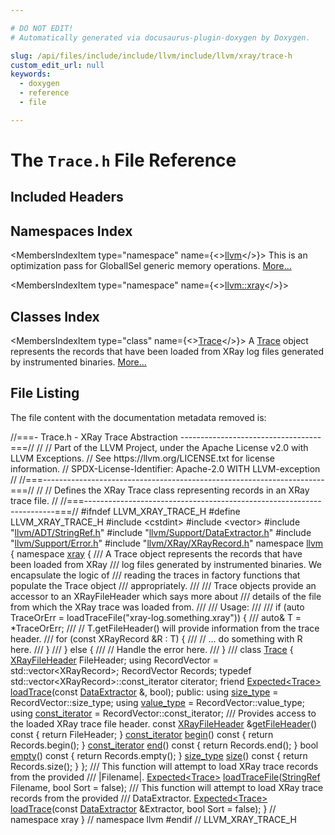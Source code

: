 ```yaml
---

# DO NOT EDIT!
# Automatically generated via docusaurus-plugin-doxygen by Doxygen.

slug: /api/files/include/include/llvm/include/llvm/xray/trace-h
custom_edit_url: null
keywords:
  - doxygen
  - reference
  - file

---
```





# The `Trace.h` File Reference

<DoxygenPage pluginConfig={pluginConfig}>



## Included Headers

<IncludesList>
<IncludesListItem
  filePath="cstdint"
  permalink=""
  isLocal="false" />
<IncludesListItem
  filePath="vector"
  permalink=""
  isLocal="false" />
<IncludesListItem
  filePath="llvm/ADT/StringRef.h"
  permalink="/docs/api/files/include/include/llvm/include/llvm/adt/stringref-h"
  isLocal="true" />
<IncludesListItem
  filePath="llvm/Support/DataExtractor.h"
  permalink="/docs/api/files/include/include/llvm/include/llvm/support/dataextractor-h"
  isLocal="true" />
<IncludesListItem
  filePath="llvm/Support/Error.h"
  permalink="/docs/api/files/include/include/llvm/include/llvm/support/error-h"
  isLocal="true" />
<IncludesListItem
  filePath="llvm/XRay/XRayRecord.h"
  permalink="/docs/api/files/include/include/llvm/include/llvm/xray/xrayrecord-h"
  isLocal="true" />
</IncludesList>

## Namespaces Index

<MembersIndex>

<MembersIndexItem
  type="namespace"
  name={<><a href="/docs/api/namespaces/llvm">llvm</a></>}>
This is an optimization pass for GlobalISel generic memory operations. <a href="/docs/api/namespaces/llvm/#details">More...</a>
</MembersIndexItem>

<MembersIndexItem
  type="namespace"
  name={<><a href="/docs/api/namespaces/llvm/xray">llvm::xray</a></>}>
</MembersIndexItem>

</MembersIndex>

## Classes Index

<MembersIndex>

<MembersIndexItem
  type="class"
  name={<><a href="/docs/api/classes/llvm/xray/trace">Trace</a></>}>
A <a href="/docs/api/classes/llvm/xray/trace">Trace</a> object represents the records that have been loaded from XRay log files generated by instrumented binaries. <a href="/docs/api/classes/llvm/xray/trace/#details">More...</a>
</MembersIndexItem>

</MembersIndex>


## File Listing

The file content with the documentation metadata removed is:

<ProgramListing>

<Link id="l00001" /><CodeLine lineNumber="1"><span class="doxyHighlightComment">//===- Trace.h - XRay Trace Abstraction -----------------------------------===//</span></CodeLine>
<Link id="l00002" /><CodeLine lineNumber="2"><span class="doxyHighlightComment">//</span></CodeLine>
<Link id="l00003" /><CodeLine lineNumber="3"><span class="doxyHighlightComment">// Part of the LLVM Project, under the Apache License v2.0 with LLVM Exceptions.</span></CodeLine>
<Link id="l00004" /><CodeLine lineNumber="4"><span class="doxyHighlightComment">// See https://llvm.org/LICENSE.txt for license information.</span></CodeLine>
<Link id="l00005" /><CodeLine lineNumber="5"><span class="doxyHighlightComment">// SPDX-License-Identifier: Apache-2.0 WITH LLVM-exception</span></CodeLine>
<Link id="l00006" /><CodeLine lineNumber="6"><span class="doxyHighlightComment">//</span></CodeLine>
<Link id="l00007" /><CodeLine lineNumber="7"><span class="doxyHighlightComment">//===----------------------------------------------------------------------===//</span></CodeLine>
<Link id="l00008" /><CodeLine lineNumber="8"><span class="doxyHighlightComment">//</span></CodeLine>
<Link id="l00009" /><CodeLine lineNumber="9"><span class="doxyHighlightComment">// Defines the XRay Trace class representing records in an XRay trace file.</span></CodeLine>
<Link id="l00010" /><CodeLine lineNumber="10"><span class="doxyHighlightComment">//</span></CodeLine>
<Link id="l00011" /><CodeLine lineNumber="11"><span class="doxyHighlightComment">//===----------------------------------------------------------------------===//</span></CodeLine>
<Link id="l00012" /><CodeLine lineNumber="12"><span class="doxyHighlightPreprocessor">#ifndef LLVM&#95;XRAY&#95;TRACE&#95;H</span></CodeLine>
<Link id="l00013" /><CodeLine lineNumber="13"><span class="doxyHighlightPreprocessor">#define LLVM&#95;XRAY&#95;TRACE&#95;H</span></CodeLine>
<Link id="l00014" /><CodeLine lineNumber="14"></CodeLine>
<Link id="l00015" /><CodeLine lineNumber="15"><span class="doxyHighlightPreprocessor">#include &lt;cstdint&gt;</span></CodeLine>
<Link id="l00016" /><CodeLine lineNumber="16"><span class="doxyHighlightPreprocessor">#include &lt;vector&gt;</span></CodeLine>
<Link id="l00017" /><CodeLine lineNumber="17"></CodeLine>
<Link id="l00018" /><CodeLine lineNumber="18"><span class="doxyHighlightPreprocessor">#include &quot;<a href="/docs/api/files/include/include/llvm/include/llvm/adt/stringref-h">llvm/ADT/StringRef.h</a>&quot;</span></CodeLine>
<Link id="l00019" /><CodeLine lineNumber="19"><span class="doxyHighlightPreprocessor">#include &quot;<a href="/docs/api/files/include/include/llvm/include/llvm/support/dataextractor-h">llvm/Support/DataExtractor.h</a>&quot;</span></CodeLine>
<Link id="l00020" /><CodeLine lineNumber="20"><span class="doxyHighlightPreprocessor">#include &quot;<a href="/docs/api/files/include/include/llvm/include/llvm/support/error-h">llvm/Support/Error.h</a>&quot;</span></CodeLine>
<Link id="l00021" /><CodeLine lineNumber="21"><span class="doxyHighlightPreprocessor">#include &quot;<a href="/docs/api/files/include/include/llvm/include/llvm/xray/xrayrecord-h">llvm/XRay/XRayRecord.h</a>&quot;</span></CodeLine>
<Link id="l00022" /><CodeLine lineNumber="22"></CodeLine>
<Link id="l00023" /><CodeLine lineNumber="23"><span class="doxyHighlightKeyword">namespace </span><span class="doxyHighlight"><a href="/docs/api/namespaces/llvm">llvm</a> &#123;</span></CodeLine>
<Link id="l00024" /><CodeLine lineNumber="24"><span class="doxyHighlightKeyword">namespace </span><span class="doxyHighlight"><a href="/docs/api/namespaces/llvm/xray">xray</a> &#123;</span></CodeLine>
<Link id="l00025" /><CodeLine lineNumber="25"></CodeLine>
<Link id="l00026" /><CodeLine lineNumber="26"><span class="doxyHighlightComment">/// A Trace object represents the records that have been loaded from XRay</span></CodeLine>
<Link id="l00027" /><CodeLine lineNumber="27"><span class="doxyHighlightComment">/// log files generated by instrumented binaries. We encapsulate the logic of</span></CodeLine>
<Link id="l00028" /><CodeLine lineNumber="28"><span class="doxyHighlightComment">/// reading the traces in factory functions that populate the Trace object</span></CodeLine>
<Link id="l00029" /><CodeLine lineNumber="29"><span class="doxyHighlightComment">/// appropriately.</span></CodeLine>
<Link id="l00030" /><CodeLine lineNumber="30"><span class="doxyHighlightComment">///</span></CodeLine>
<Link id="l00031" /><CodeLine lineNumber="31"><span class="doxyHighlightComment">/// Trace objects provide an accessor to an XRayFileHeader which says more about</span></CodeLine>
<Link id="l00032" /><CodeLine lineNumber="32"><span class="doxyHighlightComment">/// details of the file from which the XRay trace was loaded from.</span></CodeLine>
<Link id="l00033" /><CodeLine lineNumber="33"><span class="doxyHighlightComment">///</span></CodeLine>
<Link id="l00034" /><CodeLine lineNumber="34"><span class="doxyHighlightComment">/// Usage:</span></CodeLine>
<Link id="l00035" /><CodeLine lineNumber="35"><span class="doxyHighlightComment">///</span></CodeLine>
<Link id="l00036" /><CodeLine lineNumber="36"><span class="doxyHighlightComment">///   if (auto TraceOrErr = loadTraceFile(&quot;xray-log.something.xray&quot;)) &#123;</span></CodeLine>
<Link id="l00037" /><CodeLine lineNumber="37"><span class="doxyHighlightComment">///     auto&amp; T = &#42;TraceOrErr;</span></CodeLine>
<Link id="l00038" /><CodeLine lineNumber="38"><span class="doxyHighlightComment">///     // T.getFileHeader() will provide information from the trace header.</span></CodeLine>
<Link id="l00039" /><CodeLine lineNumber="39"><span class="doxyHighlightComment">///     for (const XRayRecord &amp;R : T) &#123;</span></CodeLine>
<Link id="l00040" /><CodeLine lineNumber="40"><span class="doxyHighlightComment">///       // ... do something with R here.</span></CodeLine>
<Link id="l00041" /><CodeLine lineNumber="41"><span class="doxyHighlightComment">///     &#125;</span></CodeLine>
<Link id="l00042" /><CodeLine lineNumber="42"><span class="doxyHighlightComment">///   &#125; else &#123;</span></CodeLine>
<Link id="l00043" /><CodeLine lineNumber="43"><span class="doxyHighlightComment">///     // Handle the error here.</span></CodeLine>
<Link id="l00044" /><CodeLine lineNumber="44"><span class="doxyHighlightComment">///   &#125;</span></CodeLine>
<Link id="l00045" /><CodeLine lineNumber="45"><span class="doxyHighlightComment">///</span></CodeLine>
<Link id="l00046" /><CodeLine lineNumber="46" lineLink="/docs/api/classes/llvm/xray/trace"><span class="doxyHighlightKeyword">class </span><span class="doxyHighlight"><a href="/docs/api/classes/llvm/xray/trace">Trace</a> &#123;</span></CodeLine>
<Link id="l00047" /><CodeLine lineNumber="47"><span class="doxyHighlight">  <a href="/docs/api/structs/llvm/xray/xrayfileheader">XRayFileHeader</a> FileHeader;</span></CodeLine>
<Link id="l00048" /><CodeLine lineNumber="48"><span class="doxyHighlight">  </span><span class="doxyHighlightKeyword">using </span><span class="doxyHighlight">RecordVector = std::vector&lt;XRayRecord&gt;;</span></CodeLine>
<Link id="l00049" /><CodeLine lineNumber="49"><span class="doxyHighlight">  RecordVector Records;</span></CodeLine>
<Link id="l00050" /><CodeLine lineNumber="50"></CodeLine>
<Link id="l00051" /><CodeLine lineNumber="51"><span class="doxyHighlight">  </span><span class="doxyHighlightKeyword">typedef</span><span class="doxyHighlight"> std::vector&lt;XRayRecord&gt;::const&#95;iterator citerator;</span></CodeLine>
<Link id="l00052" /><CodeLine lineNumber="52"></CodeLine>
<Link id="l00053" /><CodeLine lineNumber="53" lineLink="/docs/api/classes/llvm/xray/trace/#abf37a7849c3e1a916f468c61e417f268"><span class="doxyHighlight">  </span><span class="doxyHighlightKeyword">friend</span><span class="doxyHighlight"> <a href="/docs/api/classes/llvm/expected">Expected&lt;Trace&gt;</a> <a href="/docs/api/classes/llvm/xray/trace/#abf37a7849c3e1a916f468c61e417f268">loadTrace</a>(</span><span class="doxyHighlightKeyword">const</span><span class="doxyHighlight"> <a href="/docs/api/classes/llvm/dataextractor">DataExtractor</a> &amp;, </span><span class="doxyHighlightKeywordType">bool</span><span class="doxyHighlight">);</span></CodeLine>
<Link id="l00054" /><CodeLine lineNumber="54"></CodeLine>
<Link id="l00055" /><CodeLine lineNumber="55"><span class="doxyHighlightKeyword">public</span><span class="doxyHighlight">:</span></CodeLine>
<Link id="l00056" /><CodeLine lineNumber="56" lineLink="/docs/api/classes/llvm/xray/trace/#a388d89224a10a15ddf97c5408ef0c29b"><span class="doxyHighlight">  </span><span class="doxyHighlightKeyword">using </span><span class="doxyHighlight"><a href="/docs/api/classes/llvm/xray/trace/#a388d89224a10a15ddf97c5408ef0c29b">size&#95;type</a> = RecordVector::size&#95;type;</span></CodeLine>
<Link id="l00057" /><CodeLine lineNumber="57" lineLink="/docs/api/classes/llvm/xray/trace/#ac367f2535483cf67e026ec48925ec786"><span class="doxyHighlight">  </span><span class="doxyHighlightKeyword">using </span><span class="doxyHighlight"><a href="/docs/api/classes/llvm/xray/trace/#ac367f2535483cf67e026ec48925ec786">value&#95;type</a> = RecordVector::value&#95;type;</span></CodeLine>
<Link id="l00058" /><CodeLine lineNumber="58" lineLink="/docs/api/classes/llvm/xray/trace/#aa308236d91537dca89ef165de46fd0c0"><span class="doxyHighlight">  </span><span class="doxyHighlightKeyword">using </span><span class="doxyHighlight"><a href="/docs/api/classes/llvm/xray/trace/#aa308236d91537dca89ef165de46fd0c0">const&#95;iterator</a> = RecordVector::const&#95;iterator;</span></CodeLine>
<Link id="l00059" /><CodeLine lineNumber="59"></CodeLine>
<Link id="l00060" /><CodeLine lineNumber="60"><span class="doxyHighlightComment">  /// Provides access to the loaded XRay trace file header.</span></CodeLine>
<Link id="l00061" /><CodeLine lineNumber="61" lineLink="/docs/api/classes/llvm/xray/trace/#ab3dd2fb25ab16d22b30ac08838ca4fc2"><span class="doxyHighlight">  </span><span class="doxyHighlightKeyword">const</span><span class="doxyHighlight"> <a href="/docs/api/structs/llvm/xray/xrayfileheader">XRayFileHeader</a> &amp;<a href="/docs/api/classes/llvm/xray/trace/#ab3dd2fb25ab16d22b30ac08838ca4fc2">getFileHeader</a>()</span><span class="doxyHighlightKeyword"> const </span><span class="doxyHighlight">&#123; </span><span class="doxyHighlightKeywordFlow">return</span><span class="doxyHighlight"> FileHeader; &#125;</span></CodeLine>
<Link id="l00062" /><CodeLine lineNumber="62"></CodeLine>
<Link id="l00063" /><CodeLine lineNumber="63" lineLink="/docs/api/classes/llvm/xray/trace/#af13b34ce489aa2f37086371260eac431"><span class="doxyHighlight">  <a href="/docs/api/classes/llvm/xray/trace/#aa308236d91537dca89ef165de46fd0c0">const&#95;iterator</a> <a href="/docs/api/classes/llvm/xray/trace/#af13b34ce489aa2f37086371260eac431">begin</a>()</span><span class="doxyHighlightKeyword"> const </span><span class="doxyHighlight">&#123; </span><span class="doxyHighlightKeywordFlow">return</span><span class="doxyHighlight"> Records.begin(); &#125;</span></CodeLine>
<Link id="l00064" /><CodeLine lineNumber="64" lineLink="/docs/api/classes/llvm/xray/trace/#a7cd00ef11a4070d9e1d19f30aec3f220"><span class="doxyHighlight">  <a href="/docs/api/classes/llvm/xray/trace/#aa308236d91537dca89ef165de46fd0c0">const&#95;iterator</a> <a href="/docs/api/classes/llvm/xray/trace/#a7cd00ef11a4070d9e1d19f30aec3f220">end</a>()</span><span class="doxyHighlightKeyword"> const </span><span class="doxyHighlight">&#123; </span><span class="doxyHighlightKeywordFlow">return</span><span class="doxyHighlight"> Records.end(); &#125;</span></CodeLine>
<Link id="l00065" /><CodeLine lineNumber="65" lineLink="/docs/api/classes/llvm/xray/trace/#adeee31d41a5286533441987512d2f228"><span class="doxyHighlight">  </span><span class="doxyHighlightKeywordType">bool</span><span class="doxyHighlight"> <a href="/docs/api/classes/llvm/xray/trace/#adeee31d41a5286533441987512d2f228">empty</a>()</span><span class="doxyHighlightKeyword"> const </span><span class="doxyHighlight">&#123; </span><span class="doxyHighlightKeywordFlow">return</span><span class="doxyHighlight"> Records.empty(); &#125;</span></CodeLine>
<Link id="l00066" /><CodeLine lineNumber="66" lineLink="/docs/api/classes/llvm/xray/trace/#ac035929e6650c365805ef6ece8520f4f"><span class="doxyHighlight">  <a href="/docs/api/classes/llvm/xray/trace/#a388d89224a10a15ddf97c5408ef0c29b">size&#95;type</a> <a href="/docs/api/classes/llvm/xray/trace/#ac035929e6650c365805ef6ece8520f4f">size</a>()</span><span class="doxyHighlightKeyword"> const </span><span class="doxyHighlight">&#123; </span><span class="doxyHighlightKeywordFlow">return</span><span class="doxyHighlight"> Records.size(); &#125;</span></CodeLine>
<Link id="l00067" /><CodeLine lineNumber="67"><span class="doxyHighlight">&#125;;</span></CodeLine>
<Link id="l00068" /><CodeLine lineNumber="68"></CodeLine>
<Link id="l00069" /><CodeLine lineNumber="69"><span class="doxyHighlightComment">/// This function will attempt to load XRay trace records from the provided</span></CodeLine>
<Link id="l00070" /><CodeLine lineNumber="70"><span class="doxyHighlightComment">/// |Filename|.</span></CodeLine>
<Link id="l00071" /><CodeLine lineNumber="71"><span class="doxyHighlight"><a href="/docs/api/classes/llvm/expected">Expected&lt;Trace&gt;</a> <a href="/docs/api/namespaces/llvm/xray/#a6d387644a0d53428ceb3dfad35a51922">loadTraceFile</a>(<a href="/docs/api/classes/llvm/stringref">StringRef</a> Filename, </span><span class="doxyHighlightKeywordType">bool</span><span class="doxyHighlight"> Sort = </span><span class="doxyHighlightKeyword">false</span><span class="doxyHighlight">);</span></CodeLine>
<Link id="l00072" /><CodeLine lineNumber="72"></CodeLine>
<Link id="l00073" /><CodeLine lineNumber="73"><span class="doxyHighlightComment">/// This function will attempt to load XRay trace records from the provided</span></CodeLine>
<Link id="l00074" /><CodeLine lineNumber="74"><span class="doxyHighlightComment">/// DataExtractor.</span></CodeLine>
<Link id="l00075" /><CodeLine lineNumber="75"><span class="doxyHighlight"><a href="/docs/api/classes/llvm/expected">Expected&lt;Trace&gt;</a> <a href="/docs/api/namespaces/llvm/xray/#a170f5d8b013bd6c97daa83c36c7b4c82">loadTrace</a>(</span><span class="doxyHighlightKeyword">const</span><span class="doxyHighlight"> <a href="/docs/api/classes/llvm/dataextractor">DataExtractor</a> &amp;Extractor, </span><span class="doxyHighlightKeywordType">bool</span><span class="doxyHighlight"> Sort = </span><span class="doxyHighlightKeyword">false</span><span class="doxyHighlight">);</span></CodeLine>
<Link id="l00076" /><CodeLine lineNumber="76"></CodeLine>
<Link id="l00077" /><CodeLine lineNumber="77"><span class="doxyHighlight">&#125; </span><span class="doxyHighlightComment">// namespace xray</span></CodeLine>
<Link id="l00078" /><CodeLine lineNumber="78"><span class="doxyHighlight">&#125; </span><span class="doxyHighlightComment">// namespace llvm</span></CodeLine>
<Link id="l00079" /><CodeLine lineNumber="79"></CodeLine>
<Link id="l00080" /><CodeLine lineNumber="80"><span class="doxyHighlightPreprocessor">#endif </span><span class="doxyHighlightComment">// LLVM&#95;XRAY&#95;TRACE&#95;H</span></CodeLine>

</ProgramListing>


</DoxygenPage>

